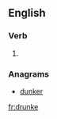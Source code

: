 ==English==

===Verb===
{{head|en|verb}}

# {{obsolete spelling of|drunk|lang=en}}

===Anagrams===
* [[dunker#English|dunker]]

[[fr:drunke]]